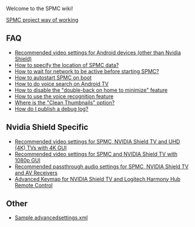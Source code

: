 Welcome to the SPMC wiki!

[[SPMC project way of working]]

== FAQ ==
* [[Recommended video settings for Android devices (other than Nvidia Shield)]]
* [[How to specify the location of SPMC data?]]
* [[How to wait for network to be active before starting SPMC?]]
* [[How to autostart SPMC on boot]]
* [[How to do voice search on Android TV]]
* [[How to disable the "double-back on home to minimize" feature]]
* [[How to use the voice recognition feature]]
* [[Where is the "Clean Thumbnails" option?]]
* [[How do I publish a debug log?]]

== Nvidia Shield Specific ==
* [[Recommended video settings for SPMC, NVIDIA Shield TV and UHD (4K) TVs with 4K GUI]]
* [[Recommended video settings for SPMC and NVIDIA Shield TV with 1080p GUI]]
* [[Recommended passthrough audio settings for SPMC, NVIDIA Shield TV and AV Receivers]]
* [[Advanced Keymap for NVIDIA Shield TV and Logitech Harmony Hub Remote Control]]

== Other ==
* [[Sample advancedsettings.xml]]